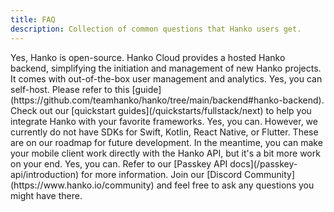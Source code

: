 ```yaml
---
title: FAQ
description: Collection of common questions that Hanko users get.
---
```


<AccordionGroup>
<Accordion title="Is Hanko open-source?">
Yes, Hanko is open-source.
</Accordion>

<Accordion title="What is Hanko Cloud?">
  Hanko Cloud provides a hosted Hanko backend, simplifying the initiation and
  management of new Hanko projects. It comes with out-of-the-box user management
  and analytics.
</Accordion>

<Accordion title="Can I self-host Hanko?">
  Yes, you can self-host. Please refer to this
  [guide](https://github.com/teamhanko/hanko/tree/main/backend#hanko-backend).
</Accordion>

<Accordion title="How can I integrate Hanko to my app?">
  Check out our [quickstart guides](/quickstarts/fullstack/next) to help you
  integrate Hanko with your favorite frameworks.
</Accordion>

<Accordion title="Can I integrate Hanko to a mobile app?">
  Yes, you can. However, we currently do not have SDKs for Swift, Kotlin, React
  Native, or Flutter. These are on our roadmap for future development. In the
  meantime, you can make your mobile client work directly with the Hanko API,
  but it's a bit more work on your end.
</Accordion>

<Accordion title="Can I add the passkey to my existing auth?">
  Yes, you can. Refer to our [Passkey API docs](/passkey-api/introduction) for more
  information.
</Accordion>

<Accordion title="My question is not listed here">
Join our [Discord Community](https://www.hanko.io/community) and feel free to ask any questions you might have there.
</Accordion>
</AccordionGroup>
